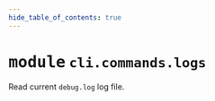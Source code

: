 ```yaml
---
hide_table_of_contents: true
---
```


<!-- markdownlint-disable -->

# <kbd>module</kbd> `cli.commands.logs`
Read current `debug.log` log file. 




